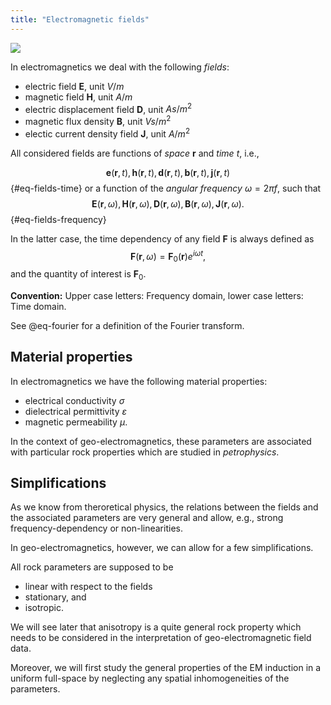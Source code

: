 ```yaml
---
title: "Electromagnetic fields"
---
```


![](images/them-animation-intro.gif)

In electromagnetics we deal with the following *fields*:

-   electric field $\mathbf E$, unit $V / m$
-   magnetic field $\mathbf H$, unit $A / m$
-   electric displacement field $\mathbf D$, unit $As / m^2$
-   magnetic flux density $\mathbf B$, unit $Vs / m^2$
-   electic current density field $\mathbf J$, unit $A / m^2$

All considered fields are functions of *space* $\mathbf r$ and *time* $t$, i.e.,

$$
\mathbf e(\mathbf r, t), \mathbf h(\mathbf r, t), \mathbf d(\mathbf r, t), \mathbf b(\mathbf r, t),
\mathbf j(\mathbf r, t)
$$ {#eq-fields-time} 
or a function of the *angular frequency* $\omega = 2 \pi f$, such that 
$$
\mathbf E(\mathbf r, \omega), \mathbf H(\mathbf r, \omega), \mathbf D(\mathbf r, \omega), \mathbf B(\mathbf r, \omega),
\mathbf J(\mathbf r, \omega).
$$ {#eq-fields-frequency} 

In the latter case, the time dependency of any field $\mathbf F$ is always defined as 
$$ 
\mathbf F(\mathbf r, \omega) = \mathbf F_0(\mathbf r) e^{i \omega t},
$$
and the quantity of interest is $\mathbf F_0$.

**Convention:** Upper case letters: Frequency domain, lower case letters: Time domain.

See @eq-fourier for a definition of the Fourier transform.

## Material properties

In electromagnetics we have the following material properties:

-   electrical conductivity $\sigma$
-   dielectrical permittivity $\varepsilon$
-   magnetic permeability $\mu$.

In the context of geo-electromagnetics, these parameters are associated with particular rock properties which are studied in *petrophysics*.

## Simplifications

As we know from theroretical physics, the relations between the fields and the associated parameters are very general and allow, e.g., strong frequency-dependency or non-linearities.

In geo-electromagnetics, however, we can allow for a few simplifications.

All rock parameters are supposed to be

-   linear with respect to the fields
-   stationary, and
-   isotropic.

We will see later that anisotropy is a quite general rock property which needs to be considered in the interpretation of geo-electromagnetic field data.

Moreover, we will first study the general properties of the EM induction in a uniform full-space by neglecting any spatial inhomogeneities of the parameters.
